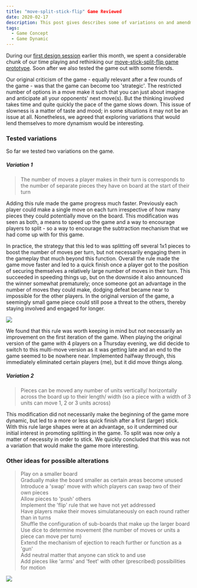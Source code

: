 ```yaml
---
title: "move-split-stick-flip" Game Reviewed
date: 2020-02-17
description: This post gives describes some of variations on and amendments to the move-split-stick-flip game that we have been working on.
tags:
  - Game Concept
  - Game Dynamic
---
```


During our [first design session](https://figureable.netlify.com/design-session-01) earlier this month, we spent a considerable chunk of our time playing and rethinking our [move-stick-split-flip game prototype](https://figureable.netlify.com/game-concept-move-split-stick-flip). Soon after we also tested the game out with some friends.

Our original criticism of the game - equally relevant after a few rounds of the game - was that the game can become too 'strategic'. The restricted number of options in a move make it such that you can just about imagine and anticipate all your opponents' next move(s). But the thinking involved takes time and quite quickly the pace of the game slows down. This issue of slowness is a matter of taste and mood; in some situations it may not be an issue at all. Nonetheless, we agreed that exploring variations that would lend themselves to more dynamism would be interesting. 

### Tested variations
So far we tested two variations on the game. 

##### Variation 1

> The number of moves a player makes in their turn is corresponds to the number of separate pieces they have on board at the start of their turn 

Adding this rule made the game progress much faster. Previously each player could make a single move on each turn irrespective of how many pieces they could potentially move on the board. This modification was seen as both, a means to speed up the game and a way to encourage players to split - so a way to encourage the subtraction mechanism that we had come up with for this game.

In practice, the strategy that this led to was splitting off several 1x1 pieces to boost the number of moves per turn, but not necessarily engaging them in the gameplay that much beyond this function. Overall the rule made the game move faster and led to a quick finish once a player got to the position of securing themselves a relatively large number of moves in their turn. This succeeded in speeding things up, but on the downside it also announced the winner somewhat prematurely; once someone got an advantage in the number of moves they could make, dodging defeat became near to impossible for the other players. In the original version of the game, a seemingly small game piece could still pose a threat to the others, thereby staying involved and engaged for longer.

![](./endgame.jpg)

We found that this rule was worth keeping in mind but not necessarily an improvement on the first iteration of the game. When playing the original version of the game with 4 players on a Thursday evening, we did decide to switch to this multi-move version as it was getting late and an end to the game seemed to be nowhere near. Implemented halfway through, this immediately eliminated certain players (me), but it did move things along.

##### Variation 2

> Pieces can be moved any number of units vertically/ horizontally across the board up to their length/ width (so a piece with a width of 3 units can move 1, 2 or 3 units across)

This modification did not necessarily make the beginning of the game more dynamic, but led to a more or less quick finish after a first (larger) stick. With this rule large shapes were at an advantage, so it undermined our initial interest in promoting splitting in the game. To split was now only a matter of necessity in order to stick. We quickly concluded that this was not a variation that would make the game more interesting.

### Other ideas for possible alterations
> Play on a smaller board  
> Gradually make the board smaller as certain areas become unused  
> Introduce a 'swap' move with which players can swap two of their own pieces  
> Allow pieces to 'push' others  
> Implement the 'flip' rule that we have not yet addressed  
> Have players make their moves simulataneously on each round rather than in turns  
> Shuffle the configuration of sub-boards that make up the larger board  
> Use dice to determine movement (the number of moves or units a piece can move per turn)  
> Extend the mechanism of ejection to reach further or function as a 'gun'  
> Add neutral matter that anyone can stick to and use  
> Add pieces like 'arms' and 'feet' with other (prescribed) possibilities for motion  

![](./gamenight.jpg)